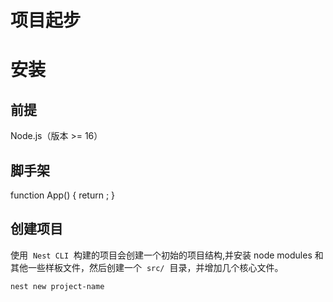 # 项目起步

# 安装

## 前提

Node.js（版本 >= 16）

## 脚手架


function App() {
return <PackageManagerTabs command="install -g @nestjs/cli" />;
}

## 创建项目

使用  `Nest CLI`  构建的项目会创建一个初始的项目结构,并安装 node modules 和其他一些样板文件，然后创建一个  `src/`  目录，并增加几个核心文件。

```bash
nest new project-name
```
